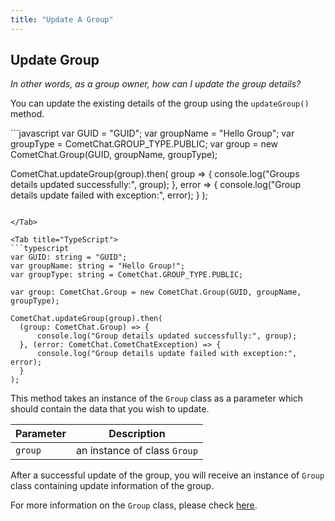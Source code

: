```yaml
---
title: "Update A Group"
---
```




## Update Group

*In other words, as a group owner, how can I update the group details?*

You can update the existing details of the group using the `updateGroup()` method.

<Tabs>
<Tab title="Update Group">
```javascript
var GUID = "GUID";
var groupName = "Hello Group";
var groupType = CometChat.GROUP_TYPE.PUBLIC;
var group = new CometChat.Group(GUID, groupName, groupType);

CometChat.updateGroup(group).then(
group => {
  console.log("Groups details updated successfully:", group);
}, error => {
  console.log("Group details update failed with exception:", error);
}
);
```

</Tab>

<Tab title="TypeScript">
```typescript
var GUID: string = "GUID";
var groupName: string = "Hello Group!";
var groupType: string = CometChat.GROUP_TYPE.PUBLIC;

var group: CometChat.Group = new CometChat.Group(GUID, groupName, groupType);

CometChat.updateGroup(group).then(
  (group: CometChat.Group) => {
      console.log("Group details updated successfully:", group);
  }, (error: CometChat.CometChatException) => {
      console.log("Group details update failed with exception:", error);
  }
);
```

</Tab>

</Tabs>

This method takes an instance of the `Group` class as a parameter which should contain the data that you wish to update.

| Parameter | Description                  |
| --------- | ---------------------------- |
| `group`   | an instance of class `Group` |

After a successful update of the group, you will receive an instance of `Group` class containing update information of the group.

For more information on the `Group` class, please check [here](/docs/sdk/javascript/create-group#create-a-group).
